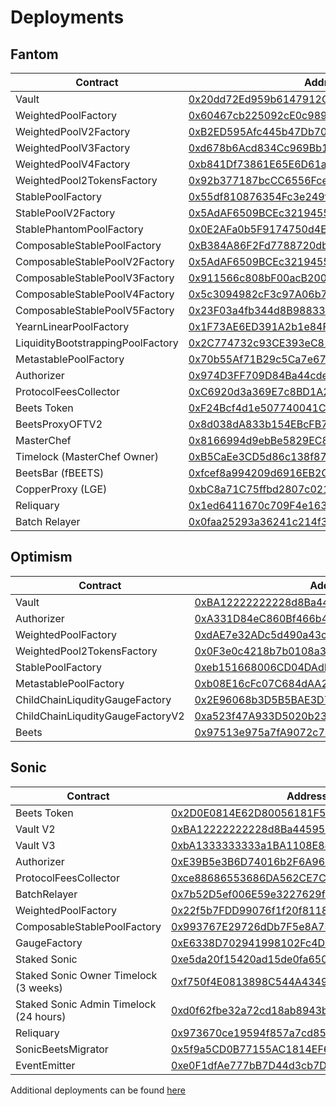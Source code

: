 # Deployments

## Fantom

| Contract                          | Address                                                                                                                   |
| --------------------------------- | ------------------------------------------------------------------------------------------------------------------------- |
| Vault                             | [0x20dd72Ed959b6147912C2e529F0a0C651c33c9ce](https://ftmscan.com/address/0x20dd72ed959b6147912c2e529f0a0c651c33c9ce)      |
| WeightedPoolFactory               | [0x60467cb225092cE0c989361934311175f437Cf53](https://ftmscan.com/address/0x60467cb225092cE0c989361934311175f437Cf53)      |
| WeightedPoolV2Factory             | [0xB2ED595Afc445b47Db7043bEC25e772bf0FA1fbb](https://ftmscan.com/address/0xB2ED595Afc445b47Db7043bEC25e772bf0FA1fbb)      |
| WeightedPoolV3Factory             | [0xd678b6Acd834Cc969Bb19Ce82727f2a541fb7941](https://ftmscan.com/address/0xd678b6Acd834Cc969Bb19Ce82727f2a541fb7941)      |
| WeightedPoolV4Factory             | [0xb841Df73861E65E6D61a80F503F095a91ce75e15](https://ftmscan.com/address/0xb841Df73861E65E6D61a80F503F095a91ce75e15)      |
| WeightedPool2TokensFactory        | [0x92b377187bcCC6556FceD2f1e6DAd65850C20630](https://ftmscan.com/address/0x92b377187bccc6556fced2f1e6dad65850c20630)      |
| StablePoolFactory                 | [0x55df810876354Fc3e249f701Dd78DeDE57991F8D](https://ftmscan.com/address/0x55df810876354fc3e249f701dd78dede57991f8d)      |
| StablePoolV2Factory               | [0x5AdAF6509BCEc3219455348AC45d6D3261b1A990](https://ftmscan.com/address/0x5AdAF6509BCEc3219455348AC45d6D3261b1A990)      |
| StablePhantomPoolFactory          | [0x0E2AFa0b5F9174750d4E84Bf9798f89b79Bd5bF4](https://ftmscan.com/address/0x0e2afa0b5f9174750d4e84bf9798f89b79bd5bf4)      |
| ComposableStablePoolFactory       | [0xB384A86F2Fd7788720db42f9daa60fc07EcBeA06](https://ftmscan.com/address/0xB384A86F2Fd7788720db42f9daa60fc07EcBeA06)      |
| ComposableStablePoolV2Factory     | [0x5AdAF6509BCEc3219455348AC45d6D3261b1A990](https://ftmscan.com/address/0x5AdAF6509BCEc3219455348AC45d6D3261b1A990)      |
| ComposableStablePoolV3Factory     | [0x911566c808bF00acB200B418564440A2Af177548](https://ftmscan.com/address/0x911566c808bF00acB200B418564440A2Af177548)      |
| ComposableStablePoolV4Factory     | [0x5c3094982cF3c97A06b7d62A6f7669F14a199B19](https://ftmscan.com/address/0x5c3094982cF3c97A06b7d62A6f7669F14a199B19)      |
| ComposableStablePoolV5Factory     | [0x23F03a4fb344d8B98833d2ACe093cc305E03474f](https://ftmscan.com/address/0x23F03a4fb344d8B98833d2ACe093cc305E03474f)      |
| YearnLinearPoolFactory            | [0x1F73AE6ED391A2b1e84Ff988A1Bb5394B78a4A71](https://ftmscan.com/address/0x1f73ae6ed391a2b1e84ff988a1bb5394b78a4a71)      |
| LiquidityBootstrappingPoolFactory | [0x2C774732c93CE393eC8125bDA49fb3737Ae6F473](https://ftmscan.com/address/0x2c774732c93ce393ec8125bda49fb3737ae6f473#code) |
| MetastablePoolFactory             | [0x70b55Af71B29c5Ca7e67bD1995250364C4bE5554](https://ftmscan.com/address/0x70b55af71b29c5ca7e67bd1995250364c4be5554)      |
| Authorizer                        | [0x974D3FF709D84Ba44cde3257C0B5B0b14C081Ce9](https://ftmscan.com/address/0x974D3FF709D84Ba44cde3257C0B5B0b14C081Ce9)      |
| ProtocolFeesCollector             | [0xC6920d3a369E7c8BD1A22DbE385e11d1F7aF948F](https://ftmscan.com/address/0xc6920d3a369e7c8bd1a22dbe385e11d1f7af948f)      |
| Beets Token                       | [0xF24Bcf4d1e507740041C9cFd2DddB29585aDCe1e](https://ftmscan.com/token/0xf24bcf4d1e507740041c9cfd2dddb29585adce1e)        |
| BeetsProxyOFTV2                   | [0x8d038dA833b154EBcFB7965a9eE7C4Ad72671b21](https://ftmscan.com/address/0x8d038dA833b154EBcFB7965a9eE7C4Ad72671b21)      |
| MasterChef                        | [0x8166994d9ebBe5829EC86Bd81258149B87faCfd3](https://ftmscan.com/address/0x8166994d9ebBe5829EC86Bd81258149B87faCfd3#code) |
| Timelock (MasterChef Owner)       | [0xB5CaEe3CD5d86c138f879B3abC5B1bebB63c6471](https://ftmscan.com/address/0xb5caee3cd5d86c138f879b3abc5b1bebb63c6471#code) |
| BeetsBar (fBEETS)                 | [0xfcef8a994209d6916EB2C86cDD2AFD60Aa6F54b1](https://ftmscan.com/address/0xfcef8a994209d6916EB2C86cDD2AFD60Aa6F54b1)      |
| CopperProxy (LGE)                 | [0xbC8a71C75ffbd2807c021F4F81a8832392dEF93c](https://ftmscan.com/address/0xbC8a71C75ffbd2807c021F4F81a8832392dEF93c#code) |
| Reliquary                         | [0x1ed6411670c709F4e163854654BD52c74E66D7eC](https://ftmscan.com/address/0x1ed6411670c709F4e163854654BD52c74E66D7eC)      |
| Batch Relayer                     | [0x0faa25293a36241c214f3760c6ff443e1b731981](https://ftmscan.com/address/0x0faa25293a36241c214f3760c6ff443e1b731981)      |

## Optimism

| Contract                         | Address                                                                                                                          |
| -------------------------------- | -------------------------------------------------------------------------------------------------------------------------------- |
| Vault                            | [0xBA12222222228d8Ba445958a75a0704d566BF2C8](https://optimistic.etherscan.io/address/0xBA12222222228d8Ba445958a75a0704d566BF2C8) |
| Authorizer                       | [0xA331D84eC860Bf466b4CdCcFb4aC09a1B43F3aE6](https://optimistic.etherscan.io/address/0xA331D84eC860Bf466b4CdCcFb4aC09a1B43F3aE6) |
| WeightedPoolFactory              | [0xdAE7e32ADc5d490a43cCba1f0c736033F2b4eFca](https://optimistic.etherscan.io/address/0xdAE7e32ADc5d490a43cCba1f0c736033F2b4eFca) |
| WeightedPool2TokensFactory       | [0x0F3e0c4218b7b0108a3643cFe9D3ec0d4F57c54e](https://optimistic.etherscan.io/address/0x0F3e0c4218b7b0108a3643cFe9D3ec0d4F57c54e) |
| StablePoolFactory                | [0xeb151668006CD04DAdD098AFd0a82e78F77076c3](https://optimistic.etherscan.io/address/0xeb151668006CD04DAdD098AFd0a82e78F77076c3) |
| MetastablePoolFactory            | [0xb08E16cFc07C684dAA2f93C70323BAdb2A6CBFd2](https://optimistic.etherscan.io/address/0xb08e16cfc07c684daa2f93c70323badb2a6cbfd2) |
| ChildChainLiqudityGaugeFactory   | [0x2E96068b3D5B5BAE3D7515da4A1D2E52d08A2647](https://optimistic.etherscan.io/address/0x2E96068b3D5B5BAE3D7515da4A1D2E52d08A2647) |
| ChildChainLiqudityGaugeFactoryV2 | [0xa523f47A933D5020b23629dDf689695AA94612Dc](https://optimistic.etherscan.io/address/0xa523f47A933D5020b23629dDf689695AA94612Dc) |
| Beets                            | [0x97513e975a7fA9072c72C92d8000B0dB90b163c5](https://optimistic.etherscan.io/address/0xb4Bc46bc6cB217B59ea8F4530BaE26Bf69F677f0) |

## Sonic

| Contract                               | Address                                                                                                                      |
| -------------------------------------- | ---------------------------------------------------------------------------------------------------------------------------- |
| Beets Token                            | [0x2D0E0814E62D80056181F5cd932274405966e4f0](https://sonicscan.org/address/0x2D0E0814E62D80056181F5cd932274405966e4f0#code). |
| Vault V2                               | [0xBA12222222228d8Ba445958a75a0704d566BF2C8](https://sonicscan.org/address/0xBA12222222228d8Ba445958a75a0704d566BF2C8#code)  |
| Vault V3                               | [0xbA1333333333a1BA1108E8412f11850A5C319bA9](https://sonicscan.org/address/0xba1333333333a1ba1108e8412f11850a5c319ba9#code)  |
| Authorizer                             | [0xE39B5e3B6D74016b2F6A9673D7d7493B6DF549d5](https://sonicscan.org/address/0xE39B5e3B6D74016b2F6A9673D7d7493B6DF549d5#code)  |
| ProtocolFeesCollector                  | [0xce88686553686DA562CE7Cea497CE749DA109f9F](https://sonicscan.org/address/0xce88686553686DA562CE7Cea497CE749DA109f9F#code)  |
| BatchRelayer                           | [0x7b52D5ef006E59e3227629f97F182D6442380bb6](https://sonicscan.org/address/0x7b52D5ef006E59e3227629f97F182D6442380bb6#code)  |
| WeightedPoolFactory                    | [0x22f5b7FDD99076f1f20f8118854ce3984544D56d](https://sonicscan.org/address/0x22f5b7FDD99076f1f20f8118854ce3984544D56d#code)  |
| ComposableStablePoolFactory            | [0x993767E29726dDb7F5e8A751fAF54d4b83F3FC62](https://sonicscan.org/address/0x993767E29726dDb7F5e8A751fAF54d4b83F3FC62#code)  |
| GaugeFactory                           | [0xE6338D702941998102Fc4D7550A36EA9E833bd7C](https://sonicscan.org/address/0xE6338D702941998102Fc4D7550A36EA9E833bd7C#code)  |
| Staked Sonic                           | [0xe5da20f15420ad15de0fa650600afc998bbe3955](https://sonicscan.org/address/0xe5da20f15420ad15de0fa650600afc998bbe3955#code)  |
| Staked Sonic Owner Timelock (3 weeks)  | [0xf750f4E0813898C544A4349526206e1165F0E5d0](https://sonicscan.org/address/0xf750f4E0813898C544A4349526206e1165F0E5d0#code)  |
| Staked Sonic Admin Timelock (24 hours) | [0xd0f62fbe32a72cd18ab8943b52220a7af6c743f4](https://sonicscan.org/address/0xd0f62fbe32a72cd18ab8943b52220a7af6c743f4#code)  |
| Reliquary                              | [0x973670ce19594f857a7cd85ee834c7a74a941684](https://sonicscan.org/address/0x973670ce19594f857a7cd85ee834c7a74a941684#code)  |
| SonicBeetsMigrator                     | [0x5f9a5CD0B77155AC1814EF6Cd9D82dA53d05E386](https://sonicscan.org/address/0x5f9a5CD0B77155AC1814EF6Cd9D82dA53d05E386#code). |
| EventEmitter                           | [0xe0F1dfAe777bB7D44d3cb7D8FCDce6731165211E](https://sonicscan.org/address/0xe0F1dfAe777bB7D44d3cb7D8FCDce6731165211E#code). |

Additional deployments can be found [here](https://github.com/beethovenxfi/balancer-deployments/blob/master/addresses/sonic.json)
